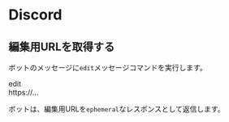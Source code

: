 
# Discord

## 編集用URLを取得する

ボットのメッセージに`edit`メッセージコマンドを実行します。

<Messages>
  <Bot>
    <div slot="interactions">
      <Interaction command={true} highlight={true} ephemeral={true}>
        edit
      </Interaction>
    </div>
    <Markdown>
      https://...
    </Markdown>
  </Bot>
</Messages>

ボットは、編集用URLを`ephemeral`なレスポンスとして返信します。
